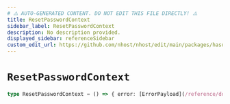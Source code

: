 ```yaml
---
# ⚠️ AUTO-GENERATED CONTENT. DO NOT EDIT THIS FILE DIRECTLY! ⚠️
title: ResetPasswordContext
sidebar_label: ResetPasswordContext
description: No description provided.
displayed_sidebar: referenceSidebar
custom_edit_url: https://github.com/nhost/nhost/edit/main/packages/hasura-auth-js/src/machines/reset-password.ts#L9
---
```


# `ResetPasswordContext`

```ts
type ResetPasswordContext = () => { error: [ErrorPayload](/reference/docgen/react/types/error-payload) | null }
```
